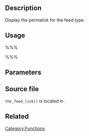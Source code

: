 == Description ==
Display the permalink for the feed type.

== Usage ==

%%%<?php the_feed_link( $anchor, $feed ); ?>%%%

== Parameters ==

{{Parameter|$anchor|string|The link's anchor text.}}

{{Parameter|$feed|string|Feed type|optional|''}}

== Source file ==

<tt>the_feed_link()</tt> is located in {{Trac|wp-includes/link-template.php}}.

== Related ==
{{Page Tags}}

{{Tag Footer}}

[[Category:Functions]]